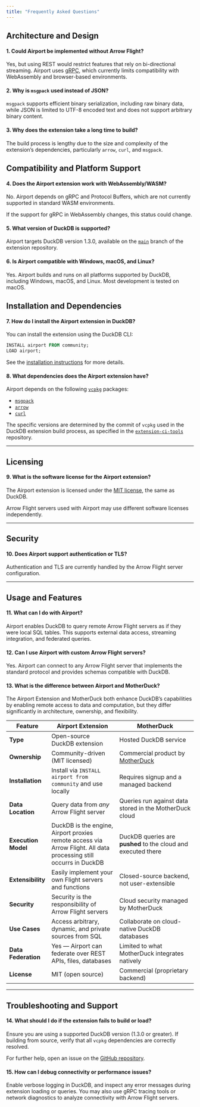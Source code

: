 ```yaml
---
title: "Frequently Asked Questions"
---
```


## Architecture and Design

#### 1. Could Airport be implemented without Arrow Flight?

  Yes, but using REST would restrict features that rely on bi-directional streaming. Airport uses [gRPC](https://grpc.io), which currently limits compatibility with WebAssembly and browser-based environments.

#### 2. Why is `msgpack` used instead of JSON?

  `msgpack` supports efficient binary serialization, including raw binary data, while JSON is limited to UTF-8 encoded text and does not support arbitrary binary content.

#### 3. Why does the extension take a long time to build?

  The build process is lengthy due to the size and complexity of the extension’s dependencies, particularly `arrow`, `curl`, and `msgpack`.

## Compatibility and Platform Support

#### 4. Does the Airport extension work with WebAssembly/WASM?

  No. Airport depends on gRPC and Protocol Buffers, which are not currently supported in standard WASM environments.

  If the support for gRPC in WebAssembly changes, this status could change.

#### 5. What version of DuckDB is supported?

  Airport targets DuckDB version 1.3.0, available on the [`main`](https://github.com/Query-farm/duckdb-airport-extension/tree/main) branch of the extension repository.

#### 6. Is Airport compatible with Windows, macOS, and Linux?

  Yes. Airport builds and runs on all platforms supported by DuckDB, including Windows, macOS, and Linux. Most development is tested on macOS.

## Installation and Dependencies

#### 7. How do I install the Airport extension in DuckDB?

  You can install the extension using the DuckDB CLI:

  ```sql
  INSTALL airport FROM community;
  LOAD airport;
  ```

  See the [installation instructions](https://github.com/Query-farm/duckdb-airport-extension#installation) for more details.

#### 8. What dependencies does the Airport extension have?

Airport depends on the following [`vcpkg`](https://vcpkg.io/en/) packages:

- [`msgpack`](https://vcpkg.io/en/package/msgpack.html)
- [`arrow`](https://vcpkg.io/en/package/arrow.html)
- [`curl`](https://vcpkg.io/en/package/curl.html)

The specific versions are determined by the commit of `vcpkg` used in the DuckDB extension build process, as specified in the [`extension-ci-tools`](https://github.com/duckdb/extension-ci-tools) repository.

---

## Licensing

#### 9. What is the software license for the Airport extension?

The Airport extension is licensed under the [MIT license](https://opensource.org/licenses/MIT), the same as DuckDB.

Arrow Flight servers used with Airport may use different software licenses independently.

---

## Security

#### 10. Does Airport support authentication or TLS?

Authentication and TLS are currently handled by the Arrow Flight server configuration.

---

## Usage and Features

#### 11. What can I do with Airport?

Airport enables DuckDB to query remote Arrow Flight servers as if they were local SQL tables. This supports external data access, streaming integration, and federated queries.

#### 12. Can I use Airport with custom Arrow Flight servers?

Yes. Airport can connect to any Arrow Flight server that implements the standard protocol and provides schemas compatible with DuckDB.

#### 13. What is the difference between Airport and MotherDuck?

The Airport Extension and MotherDuck both enhance DuckDB’s capabilities by enabling remote access to data and computation, but they differ significantly in architecture, ownership, and flexibility.

| Feature             | **Airport Extension**                                                | **MotherDuck**                                                |
| ------------------- | ------------------------------- | ------------------------------------ |
| **Type**            | Open-source DuckDB extension                                         | Hosted DuckDB service                                         |
| **Ownership**       | Community-driven (MIT licensed)                                      | Commercial product by [MotherDuck](https://motherduck.com)    |
| **Installation**    | Install via `INSTALL airport from community` and use locally                 | Requires signup and a managed backend                         |
| **Data Location**   | Query data from *any* Arrow Flight server        | Queries run against data stored in the MotherDuck cloud       |
| **Execution Model** | DuckDB is the engine, Airport proxies remote access via Arrow Flight.  All data processing still occurrs in DuckDB | DuckDB queries are **pushed** to the cloud and executed there |
| **Extensibility**   | Easily implement your own Flight servers and functions               | Closed-source backend, not user-extensible                    |
| **Security**        | Security is the responsibility of Arrow Flight servers | Cloud security managed by MotherDuck                          |
| **Use Cases**       | Access arbitrary, dynamic, and private sources from SQL              | Collaborate on cloud-native DuckDB databases                  |
| **Data Federation** | Yes — Airport can federate over REST APIs, files, databases          | Limited to what MotherDuck integrates natively                |
| **License**         | MIT (open source)                                                    | Commercial (proprietary backend)                              |



---

## Troubleshooting and Support

#### 14. What should I do if the extension fails to build or load?

Ensure you are using a supported DuckDB version (1.3.0 or greater). If building from source, verify that all `vcpkg` dependencies are correctly resolved.

For further help, open an issue on the [GitHub repository](https://github.com/Query-farm/duckdb-airport-extension/issues).

#### 15. How can I debug connectivity or performance issues?

Enable verbose logging in DuckDB, and inspect any error messages during extension loading or queries. You may also use gRPC tracing tools or network diagnostics to analyze connectivity with Arrow Flight servers.
